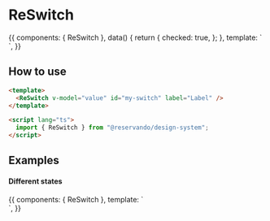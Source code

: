 
<Meta title="Components/Switch" component={ReSwitch} />

# ReSwitch

<Canvas>
  <Story name="basic">
    {{
      components: { ReSwitch },
      data() {
        return {
          checked: true,
        };
      },
      template: `
        <div>
          <ReSwitch v-model="checked" id="switch" label="Label" />
        </div>
      `,
    }}
  </Story>
</Canvas>

<Description of={ReSwitch} />

## How to use

```html
<template>
  <ReSwitch v-model="value" id="my-switch" label="Label" />
</template>

<script lang="ts">
  import { ReSwitch } from "@reservando/design-system";
</script>
```

<ArgsTable of={ReSwitch} />

## Examples

#### Different states

<Canvas>
  <Story name="disabled">
    {{
      components: { ReSwitch },
      template: `
        <div>
          <ReSwitch id="disabled" disabled class="mb-2" label="Disabled" />
          <ReSwitch id="disabled-checked" class="mb-2" :modelValue="true" disabled label="Disabled" />
        </div>
      `,
    }}
  </Story>
</Canvas>

